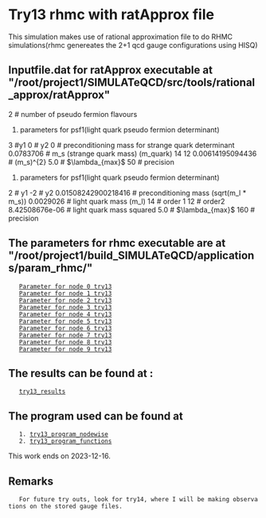 = Try13 rhmc with ratApprox file =



This simulation makes use of rational approximation file to do RHMC simulations(rhmc genereates the 2+1 qcd gauge configurations using HISQ)



== Inputfile.dat for ratApprox executable at "/root/project1/SIMULATeQCD/src/tools/rational_approx/ratApprox" ==

2        # number of pseudo fermion flavours

# parameters for psf1(light quark pseudo fermion determinant)
3              #y1
0             # y2
0                # preconditioning mass for strange quark determinant
0.0783706         # m_s (strange quark mass) (m_quark)
14
12
0.00614195094436        # (m_s)^{2}
5.0                   # $\lambda_{max}$   
50           # precision


# parameters for psf1(light quark pseudo fermion determinant)

2                  # y1
-2                        # y2
0.01508242900218416        # preconditioning mass (sqrt(m_l * m_s))
0.0029026             # light quark mass (m_l)
14               # order 1
12                # order2 
8.42508676e-06        # light quark mass squared
5.0                    # $\lambda_{max}$
160                   # precision


== The parameters for rhmc executable are at "/root/project1/build_SIMULATeQCD/applications/param_rhmc/" ==

	[[Parameter for node 0 try13]]
	[[Parameter for node 1 try13]]
	[[Parameter for node 2 try13]]
	[[Parameter for node 3 try13]]
	[[Parameter for node 4 try13]]
	[[Parameter for node 5 try13]]
	[[Parameter for node 6 try13]]
	[[Parameter for node 7 try13]]
	[[Parameter for node 8 try13]]
	[[Parameter for node 9 try13]]


== The results can be found at : ==
	[[try13_results]]

== The program used can be found at ==
	1. [[try13_program_nodewise]]
	2. [[try13_program_functions]]

This work ends on 2023-12-16. 

== Remarks ==
	For future try outs, look for try14, where I will be making observations on the stored gauge files. 

